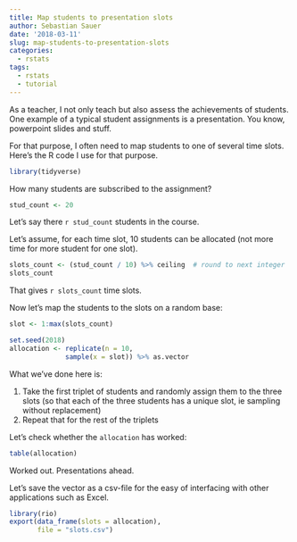 ```yaml
---
title: Map students to presentation slots
author: Sebastian Sauer
date: '2018-03-11'
slug: map-students-to-presentation-slots
categories:
  - rstats
tags:
  - rstats
  - tutorial
---
```


As a teacher, I not only teach but also assess the achievements of students. One example of a typical student assignments is a presentation. You know, powerpoint slides and stuff.

For that purpose, I often need to map students to one of several time slots. Here's the R code I use for that purpose.


```r
library(tidyverse)
```

How many students are subscribed to the assignment?

```r
stud_count <- 20
```

Let's say there `r stud_count` students in the course.


Let's assume, for each time slot, 10 students can be allocated (not more time for more student for one slot).

```r
slots_count <- (stud_count / 10) %>% ceiling  # round to next integer
slots_count
```

That gives `r slots_count` time slots.


Now let's map the students to the slots on a random base:


```r
slot <- 1:max(slots_count)

set.seed(2018)
allocation <- replicate(n = 10,
              sample(x = slot)) %>% as.vector

```


What we've done here is:

1. Take the first triplet of students and randomly assign them to the three slots (so that each of the three students has a unique slot, ie sampling without replacement)
2. Repeat that for the rest of the triplets



Let's check whether the `allocation` has worked:


```r
table(allocation)
```


Worked out. Presentations ahead.

Let's save the vector as a csv-file for the easy of interfacing with other applications such as Excel.


```r
library(rio)
export(data_frame(slots = allocation),
       file = "slots.csv")
```










